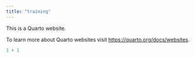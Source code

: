 ```yaml
---
title: "training"
---
```


This is a Quarto website.

To learn more about Quarto websites visit <https://quarto.org/docs/websites>.

```r
1 + 1
```
